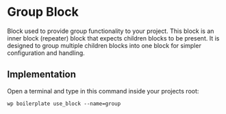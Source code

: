 # Group Block

Block used to provide group functionality to your project. This block is an inner block (repeater) block that expects children blocks to be present. It is designed to group multiple children blocks into one block for simpler configuration and handling.

## Implementation

Open a terminal and type in this command inside your projects root:

```shell
wp boilerplate use_block --name=group
```
